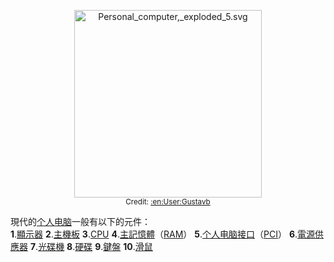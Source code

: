 <center>[[File:Personal_computer,_exploded_5.svg|300px]]<br> 
<small>Credit: [[:en:User:Gustavb|:en:User:Gustavb]]</small><br></center>
現代的[[个人电脑|个人电脑]]一般有以下的元件：<br/>
'''1'''.[[顯示器|顯示器]]
'''2'''.[[主機板|主機板]]
'''3'''.[[CPU|CPU]]
'''4'''.[[主記憶體|主記憶體]]（[[隨機存取記憶體|RAM]]）
'''5'''.[[个人电脑接口|个人电脑接口]]（[[PCI|PCI]]）
'''6'''.[[火牛|電源供應器]]
'''7'''.[[光碟機|光碟機]]
'''8'''.[[硬碟|硬碟]]
'''9'''.[[鍵盤|鍵盤]]
'''10'''.[[滑鼠|滑鼠]]